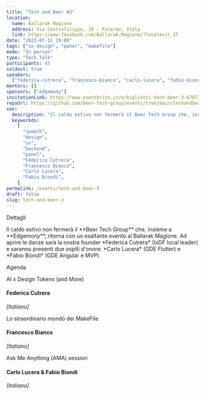 ```yaml
---
title: "Tech and Beer #3"
location:
  name: Ballarak Magione
  address: Via Castrofilippo, 20 - Palermo, Italy
  link: https://www.facebook.com/Ballarak.Magione/?locale=it_IT
date: "2023-07-11 19:00"
tags: ["ux design", "panel", "makefile"]
mode: "In person"
type: "Tech Talk"
participants: 45
soldout: true
speakers:
  ["federica-cutrera", "francesco-bianco", "carlo-lucera", "fabio-biondi"]
mentors: []
sponsors: ["edgemony"]
invitationLink: https://www.eventbrite.it/e/biglietti-tech-beer-3-670735256207
repoUrl: https://github.com/beer-tech-group/events/tree/main/techandbeer_3
seo:
  description: "Il caldo estivo non fermerà il Beer Tech Group che, insieme a Edgemony, ritorna con un esaltante evento al Ballarak Magione. Ad aprire le danze sarà la nostra founder Federica Cutrera (IxDF local leader) e saranno presenti due ospiti d'onore: Carlo Lucera (GDE Flutter) e Fabio Biondi (GDE Angular e MVP)."
  keyworkds:
    [
      "speech",
      "design",
      "ux",
      "backend",
      "panel",
      "Federica Cutrera",
      "Francesco Bianco",
      "Carlo Lucera",
      "Fabio Biondi",
    ]
permalink: /events/tech-and-beer-3
draft: false
slug: tech-and-beer-3
---
```



<ContentTitle>Dettagli</ContentTitle>
<p class="mb-10 text-center">
  Il caldo estivo non fermerà il **Beer Tech Group** che, insieme a
  **Edgemony**, ritorna con un esaltante evento al Ballarak Magione. Ad aprire
  le danze sarà la nostra founder *Federica Cutrera* (IxDF local leader) e
  saranno presenti due ospiti d'onore: *Carlo Lucera* (GDE Flutter) e *Fabio
  Biondi* (GDE Angular e MVP).
</p>

<ContentTitle>Agenda</ContentTitle>

<SpeechTitle>AI x Design Tokens (and More)</SpeechTitle>
#### Federica Cutrera

_[Italiano]_

<SpeechTitle>Lo straordinario mondo dei MakeFile</SpeechTitle>
#### Francesco Bianco

_[Italiano]_

<SpeechTitle>Ask Me Anything (AMA) session</SpeechTitle>
#### Carlo Lucera & Fabio Biondi

_[Italiano]_
